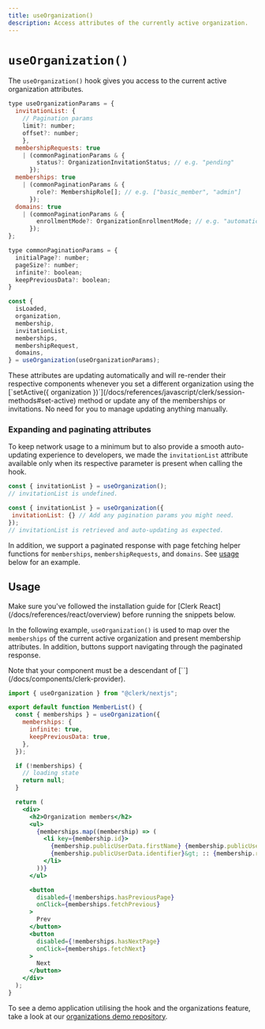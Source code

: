 ```yaml
---
title: useOrganization()
description: Access attributes of the currently active organization.
---
```


# `useOrganization()`

The `useOrganization()` hook gives you access to the current active organization attributes.

```jsx
type useOrganizationParams = {
  invitationList: {
    // Pagination params
    limit?: number;
    offset?: number;
    },
  membershipRequests: true
    | (commonPaginationParams & {
        status?: OrganizationInvitationStatus; // e.g. "pending"
      });
  memberships: true
    | (commonPaginationParams & {
        role?: MembershipRole[]; // e.g. ["basic_member", "admin"]
      });
  domains: true
    | (commonPaginationParams & {
        enrollmentMode?: OrganizationEnrollmentMode; // e.g. "automatic_invitation"
      });
};

type commonPaginationParams = {
  initialPage?: number;
  pageSize?: number;
  infinite?: boolean;
  keepPreviousData?: boolean;
}

const { 
  isLoaded,
  organization,
  membership,
  invitationList,
  memberships,
  membershipRequest,
  domains,
} = useOrganization(useOrganizationParams);
```

<Callout type="info">
  These attributes are updating automatically and will re-render their respective components whenever you set a different organization using the [`setActive({ organization })`](/docs/references/javascript/clerk/session-methods#set-active) method or update any of the memberships or invitations. No need for you to manage updating anything manually.
</Callout>

### Expanding and paginating attributes

To keep network usage to a minimum but to also provide a smooth auto-updating experience to developers, we made the `invitationList` attribute available only when its respective parameter is present when calling the hook.

```jsx
const { invitationList } = useOrganization();
// invitationList is undefined.

const { invitationList } = useOrganization({ 
 invitationList: {} // Add any pagination params you might need.
});
// invitationList is retrieved and auto-updating as expected.
```

In addition, we support a paginated response with page fetching helper functions for `memberships`, `membershipRequests`, and `domains`. See [usage](#usage) below for an example.

## Usage

<Callout type="warning">
  Make sure you've followed the installation guide for [Clerk React](/docs/references/react/overview) before running the snippets below.
</Callout>

In the following example, `useOrganization()` is used to map over the `memberships` of the current active organization and present membership attributes. In addition, buttons support navigating through the paginated response.

<Callout type="info">
  Note that your component must be a descendant of [`<ClerkProvider/>`](/docs/components/clerk-provider).
</Callout>

```jsx
import { useOrganization } from "@clerk/nextjs";

export default function MemberList() {
  const { memberships } = useOrganization({
    memberships: {
      infinite: true,
      keepPreviousData: true,
    },
  });

  if (!memberships) {
    // loading state
    return null;
  }

  return (
    <div>
      <h2>Organization members</h2>
      <ul>
        {memberships.map((membership) => (
          <li key={membership.id}>
            {membership.publicUserData.firstName} {membership.publicUserData.lastName} &lt;
            {membership.publicUserData.identifier}&gt; :: {membership.role}
          </li>
        ))}
      </ul>

      <button
        disabled={!memberships.hasPreviousPage}
        onClick={memberships.fetchPrevious}
      >
        Prev
      </button>
      <button
        disabled={!memberships.hasNextPage}
        onClick={memberships.fetchNext}
      >
        Next
      </button>
    </div>
  );
}
```

To see a demo application utilising the hook and the organizations feature, take a look at our [organizations demo repository](https://github.com/clerkinc/organizations-demo).